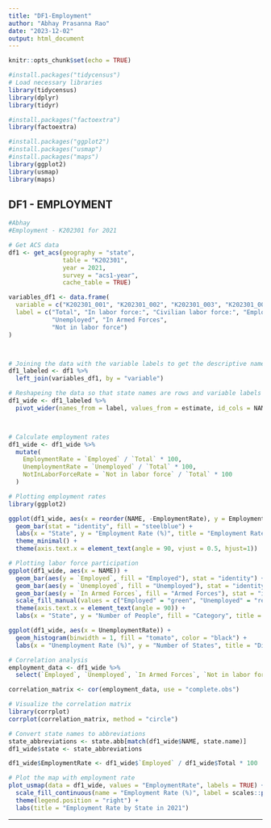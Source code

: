 ```yaml
---
title: "DF1-Employment"
author: "Abhay Prasanna Rao"
date: "2023-12-02"
output: html_document
---
```


```r
knitr::opts_chunk$set(echo = TRUE)
```

```r
#install.packages("tidycensus")
# Load necessary libraries
library(tidycensus)
library(dplyr)
library(tidyr)

#install.packages("factoextra")
library(factoextra)

#install.packages("ggplot2")
#install.packages("usmap")
#install.packages("maps")
library(ggplot2)
library(usmap)
library(maps)
```

## DF1 - EMPLOYMENT

```r
#Abhay
#Employment - K202301 for 2021

# Get ACS data
df1 <- get_acs(geography = "state", 
               table = "K202301", 
               year = 2021, 
               survey = "acs1-year", 
               cache_table = TRUE)

variables_df1 <- data.frame(
  variable = c("K202301_001", "K202301_002", "K202301_003", "K202301_004", "K202301_005", "K202301_006", "K202301_007"),
  label = c("Total", "In labor force:", "Civilian labor force:", "Employed", 
            "Unemployed", "In Armed Forces", 
            "Not in labor force")
)



# Joining the data with the variable labels to get the descriptive names
df1_labeled <- df1 %>%
  left_join(variables_df1, by = "variable")

# Reshapeing the data so that state names are rows and variable labels are columns
df1_wide <- df1_labeled %>%
  pivot_wider(names_from = label, values_from = estimate, id_cols = NAME)




```

```r
# Calculate employment rates
df1_wide <- df1_wide %>%
  mutate(
    EmploymentRate = `Employed` / `Total` * 100,
    UnemploymentRate = `Unemployed` / `Total` * 100,
    NotInLaborForceRate = `Not in labor force` / `Total` * 100
  )

# Plotting employment rates
library(ggplot2)

ggplot(df1_wide, aes(x = reorder(NAME, -EmploymentRate), y = EmploymentRate)) +
  geom_bar(stat = "identity", fill = "steelblue") +
  labs(x = "State", y = "Employment Rate (%)", title = "Employment Rates by State") +
  theme_minimal() +
  theme(axis.text.x = element_text(angle = 90, vjust = 0.5, hjust=1))

```

```r
# Plotting labor force participation
ggplot(df1_wide, aes(x = NAME)) +
  geom_bar(aes(y = `Employed`, fill = "Employed"), stat = "identity") +
  geom_bar(aes(y = `Unemployed`, fill = "Unemployed"), stat = "identity") +
  geom_bar(aes(y = `In Armed Forces`, fill = "Armed Forces"), stat = "identity") +
  scale_fill_manual(values = c("Employed" = "green", "Unemployed" = "red", "Armed Forces" = "blue")) +
  theme(axis.text.x = element_text(angle = 90)) +
  labs(x = "State", y = "Number of People", fill = "Category", title = "Labor Force Participation by State")

```

```r
ggplot(df1_wide, aes(x = UnemploymentRate)) +
  geom_histogram(binwidth = 1, fill = "tomato", color = "black") +
  labs(x = "Unemployment Rate (%)", y = "Number of States", title = "Distribution of Unemployment Rates across States")

```

```r
# Correlation analysis
employment_data <- df1_wide %>%
  select(`Employed`, `Unemployed`, `In Armed Forces`, `Not in labor force`)

correlation_matrix <- cor(employment_data, use = "complete.obs")

# Visualize the correlation matrix
library(corrplot)
corrplot(correlation_matrix, method = "circle")

```

```r

# Convert state names to abbreviations
state_abbreviations <- state.abb[match(df1_wide$NAME, state.name)]
df1_wide$state <- state_abbreviations

df1_wide$EmploymentRate <- df1_wide$`Employed` / df1_wide$Total * 100

# Plot the map with employment rate
plot_usmap(data = df1_wide, values = "EmploymentRate", labels = TRUE) +
  scale_fill_continuous(name = "Employment Rate (%)", label = scales::percent_format()) +
  theme(legend.position = "right") +
  labs(title = "Employment Rate by State in 2021")


```

------------------------------------------------------------------------


